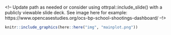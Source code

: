 #### {.outline }

<!-- Update path as needed or consider using ottrpal::include_slide() with a publicly viewable slide deck. See image here for example: https://www.opencasestudies.org/ocs-bp-school-shootings-dashboard/ --!>

```r
knitr::include_graphics(here::here("img", "mainplot.png"))
```

####
